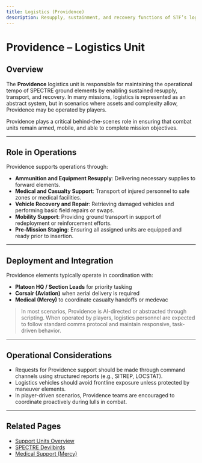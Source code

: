 ```yaml
---
title: Logistics (Providence)
description: Resupply, sustainment, and recovery functions of STF’s logistics unit.
---
```


# Providence – Logistics Unit

## Overview

The **Providence** logistics unit is responsible for maintaining the operational tempo of SPECTRE ground elements by enabling sustained resupply, transport, and recovery. In many missions, logistics is represented as an abstract system, but in scenarios where assets and complexity allow, Providence may be operated by players.

Providence plays a critical behind-the-scenes role in ensuring that combat units remain armed, mobile, and able to complete mission objectives.

---

## Role in Operations

Providence supports operations through:

- **Ammunition and Equipment Resupply**: Delivering necessary supplies to forward elements.
- **Medical and Casualty Support**: Transport of injured personnel to safe zones or medical facilities.
- **Vehicle Recovery and Repair**: Retrieving damaged vehicles and performing basic field repairs or swaps.
- **Mobility Support**: Providing ground transport in support of redeployment or reinforcement efforts.
- **Pre-Mission Staging**: Ensuring all assigned units are equipped and ready prior to insertion.

---

## Deployment and Integration

Providence elements typically operate in coordination with:

- **Platoon HQ / Section Leads** for priority tasking
- **Corsair (Aviation)** when aerial delivery is required
- **Medical (Mercy)** to coordinate casualty handoffs or medevac

> In most scenarios, Providence is AI-directed or abstracted through scripting. When operated by players, logistics personnel are expected to follow standard comms protocol and maintain responsive, task-driven behavior.

---

## Operational Considerations

- Requests for Providence support should be made through command channels using structured reports (e.g., SITREP, LOCSTAT).
- Logistics vehicles should avoid frontline exposure unless protected by maneuver elements.
- In player-driven scenarios, Providence teams are encouraged to coordinate proactively during lulls in combat.

---

## Related Pages

- [Support Units Overview](/sop/operational-structure/support-units)
- [SPECTRE Devilbirds](/sop/operational-structure/operational-units/devilbirds)
- [Medical Support (Mercy)](/sop/operational-structure/support-units/medical)
